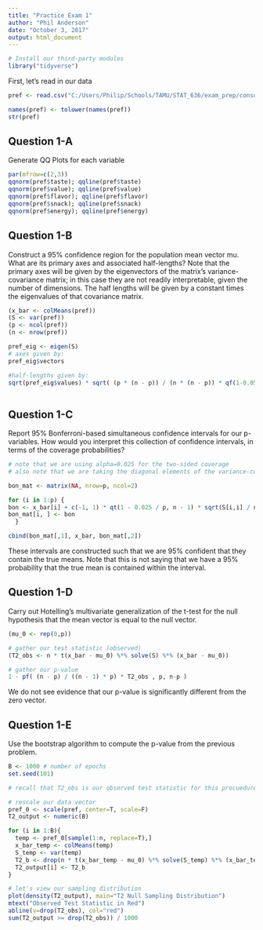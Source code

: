 ```yaml
---
title: "Practice Exam 1"
author: "Phil Anderson"
date: "October 3, 2017"
output: html_document
---
```


```r
# Install our third-party modules
library("tidyverse")
```

First, let's read in our data

```r
pref <- read.csv("C:/Users/Philip/Schools/TAMU/STAT_636/exam_prep/consumer_pref.csv")

names(pref) <- tolower(names(pref))
str(pref)
```

## Question 1-A
Generate QQ Plots for each variable

```r
par(mfrow=c(2,3))
qqnorm(pref$taste); qqline(pref$taste)
qqnorm(pref$value); qqline(pref$value)
qqnorm(pref$flavor); qqline(pref$flavor)
qqnorm(pref$snack); qqline(pref$snack)
qqnorm(pref$energy); qqline(pref$energy)
```

## Question 1-B
Construct a 95% confidence region for the population mean vector mu.  What are its primary axes and associated half-lengths?  Note that the primary axes will be given by the eigenvectors of the matrix's variance-covariance matrix; in this case they are not readily interpretable, given the number of dimensions.  The half lengths will be given by a constant times the eigenvalues of that covariance matrix.

```r
(x_bar <- colMeans(pref))
(S <- var(pref))
(p <- ncol(pref))
(n <- nrow(pref))

pref_eig <- eigen(S)
# axes given by:
pref_eig$vectors

#half-lengths given by:
sqrt(pref_eig$values) * sqrt( (p * (n - p)) / (n * (n - p)) * qf(1-0.05,p, n-p )  )
  
```


## Question 1-C
Report 95% Bonferroni-based simultaneous confidence intervals for our p-variables.  How would you interpret this collection of confidence intervals, in terms of the coverage probabilities?

```r
# note that we are using alpha=0.025 for the two-sided coverage
# also note that we are taking the diagonal elements of the variance-covariance matrix

bon_mat <- matrix(NA, nrow=p, ncol=2)

for (i in 1:p) {
bon <- x_bar[i] + c(-1, 1) * qt(1 - 0.025 / p, n - 1) * sqrt(S[i,i] / n)
bon_mat[i, ] <- bon
  }

cbind(bon_mat[,1], x_bar, bon_mat[,2])
```

These intervals are constructed such that we are 95% confident that they contain the true means.  Note that this is not saying that we have a 95% probability that the true mean is contained within the interval.

## Question 1-D
Carry out Hotelling's multivariate generalization of the t-test for the null hypothesis that the mean vector is equal to the null vector.

```r
(mu_0 <- rep(0,p))

# gather our test statistic (observed)
(T2_obs <- n * t(x_bar - mu_0) %*% solve(S) %*% (x_bar - mu_0))

# gather our p-value
1 - pf( (n - p) / ((n - 1) * p) * T2_obs , p, n-p )

```

We do not see evidence that our p-value is significantly different from the zero vector.


## Question 1-E
Use the bootstrap algorithm to compute the p-value from the previous problem.

```r
B <- 1000 # number of epochs
set.seed(101)

# recall that T2_obs is our observed test statistic for this procuedure

# rescale our data vector
pref_0 <- scale(pref, center=T, scale=F)
T2_output <- numeric(B)

for (i in 1:B){
  temp <- pref_0[sample(1:n, replace=T),]
  x_bar_temp <- colMeans(temp)
  S_temp <- var(temp)
  T2_b <- drop(n * t(x_bar_temp - mu_0) %*% solve(S_temp) %*% (x_bar_temp - mu_0))
  T2_output[i] <- T2_b
}

# let's view our sampling distribution
plot(density(T2_output), main="T2 Null Sampling Distribution")
mtext("Observed Test Statistic in Red")
abline(v=drop(T2_obs), col="red")
sum(T2_output >= drop(T2_obs)) / 1000

```

